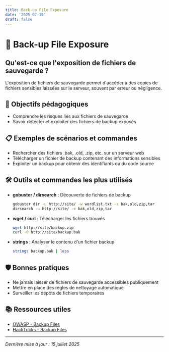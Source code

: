 ```yaml
---
title: Back-up File Exposure
date: '2025-07-15'
draft: false
---
```


# 💾 Back-up File Exposure

## Qu'est-ce que l'exposition de fichiers de sauvegarde ?

L'exposition de fichiers de sauvegarde permet d'accéder à des copies de fichiers sensibles laissées sur le serveur, souvent par erreur ou négligence.

## 🎯 Objectifs pédagogiques

- Comprendre les risques liés aux fichiers de sauvegarde
- Savoir détecter et exploiter des fichiers de backup exposés

## 📋 Exemples de scénarios et commandes

- Rechercher des fichiers .bak, .old, .zip, etc. sur un serveur web
- Télécharger un fichier de backup contenant des informations sensibles
- Exploiter un backup pour obtenir des identifiants ou du code source

## 🛠️ Outils et commandes les plus utilisés

- **gobuster / dirsearch** : Découverte de fichiers de backup
  ```bash
  gobuster dir -u http://site/ -w wordlist.txt -x bak,old,zip,tar
  dirsearch -u http://site/ -e bak,old,zip,tar
  ```
- **wget / curl** : Télécharger les fichiers trouvés
  ```bash
  wget http://site/backup.zip
  curl -O http://site/backup.bak
  ```
- **strings** : Analyser le contenu d'un fichier backup
  ```bash
  strings backup.bak | less
  ```

## 🛡️ Bonnes pratiques

- Ne jamais laisser de fichiers de sauvegarde accessibles publiquement
- Mettre en place des règles de nettoyage automatique
- Surveiller les dépôts de fichiers temporaires

## 📚 Ressources utiles

- [OWASP - Backup Files](https://owasp.org/www-community/vulnerabilities/Backup_Files_Exposure)
- [HackTricks - Backup Files](https://book.hacktricks.xyz/pentesting-web/backup-files)

---

_Dernière mise à jour : 15 juillet 2025_
